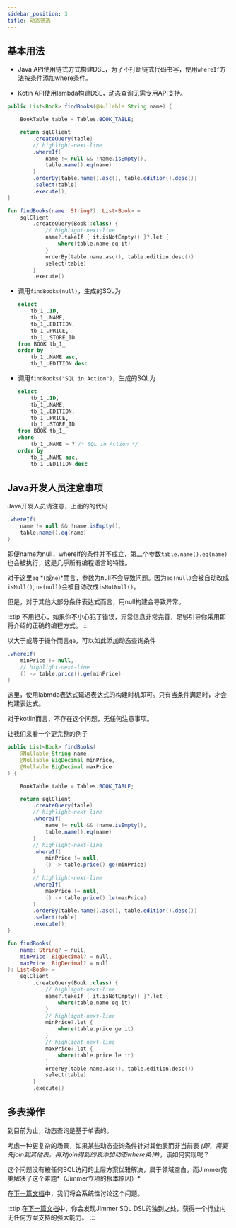 ```yaml
---
sidebar_position: 3
title: 动态筛选
---
```



## 基本用法

-   Java API使用链式方式构建DSL，为了不打断链式代码书写，使用`whereIf`方法按条件添加where条件。

-   Kotin API使用lambda构建DSL，动态查询无需专用API支持。

<Tabs groupId="language">
<TabItem value="java" label="Java">

```java
public List<Book> findBooks(@Nullable String name) {

    BookTable table = Tables.BOOK_TABLE;

    return sqlClient
        .createQuery(table)
        // highlight-next-line
        .whereIf(
            name != null && !name.isEmpty(),
            table.name().eq(name)
        )
        .orderBy(table.name().asc(), table.edition().desc())
        .select(table)
        .execute();
}
```

</TabItem>
<TabItem value="kotlin" label="Kotlin">

```kotlin
fun findBooks(name: String?): List<Book> =
    sqlClient
        .createQuery(Book::class) {
            // highlight-next-line
            name?.takeIf { it.isNotEmpty() }?.let {
                where(table.name eq it)
            }
            orderBy(table.name.asc(), table.edition.desc())
            select(table)
        }
        .execute()
```

</TabItem>
</Tabs>

-   调用`findBooks(null)`，生成的SQL为

    ```sql
    select
        tb_1_.ID,
        tb_1_.NAME,
        tb_1_.EDITION,
        tb_1_.PRICE,
        tb_1_.STORE_ID
    from BOOK tb_1_
    order by
        tb_1_.NAME asc,
        tb_1_.EDITION desc
    ```

-   调用`findBooks("SQL in Action")`，生成的SQL为

    ```sql
    select
        tb_1_.ID,
        tb_1_.NAME,
        tb_1_.EDITION,
        tb_1_.PRICE,
        tb_1_.STORE_ID
    from BOOK tb_1_
    where
        tb_1_.NAME = ? /* SQL in Action */
    order by
        tb_1_.NAME asc,
        tb_1_.EDITION desc
    ```

## Java开发人员注意事项

Java开发人员请注意，上面的的代码

```java
.whereIf(
    name != null && !name.isEmpty(),
    table.name().eq(name)
)
```

即便name为null，whereIf的条件并不成立，第二个参数`table.name().eq(name)`也会被执行，这是几乎所有编程语言的特性。

对于这里`eq` *(或`ne`)*而言，参数为null不会导致问题。因为`eq(null)`会被自动改成`isNull()`, `ne(null)`会被自动改成`isNotNull()`。

但是，对于其他大部分条件表达式而言，用null构建会导致异常。

:::tip
不用担心，如果你不小心犯了错误，异常信息非常完善，足够引导你采用即将介绍的正确的编程方式。
:::

以大于或等于操作而言`ge`，可以如此添加动态查询条件

```java
.whereIf(
    minPrice != null,
    // highlight-next-line
    () -> table.price().ge(minPrice)
)
```

这里，使用labmda表达式延迟表达式的构建时机即可。只有当条件满足时，才会构建表达式。

对于kotlin而言，不存在这个问题，无任何注意事项。

让我们来看一个更完整的例子

<Tabs groupId="language">
<TabItem value="java" label="Java">

```java
public List<Book> findBooks(
    @Nullable String name,
    @Nullable BigDecimal minPrice,
    @Nullable BigDecimal maxPrice
) {

    BookTable table = Tables.BOOK_TABLE;

    return sqlClient
        .createQuery(table)
        // highlight-next-line
        .whereIf(
            name != null && !name.isEmpty(),
            table.name().eq(name)
        )
        // highlight-next-line
        .whereIf(
            minPrice != null,
            () -> table.price().ge(minPrice)
        )
        // highlight-next-line
        .whereIf(
            maxPrice != null,
            () -> table.price().le(maxPrice)
        )
        .orderBy(table.name().asc(), table.edition().desc())
        .select(table)
        .execute();
}
```

</TabItem>
<TabItem value="kotlin" label="Kotlin">

```kotlin
fun findBooks(
    name: String? = null,
    minPrice: BigDecimal? = null,
    maxPrice: BigDecimal? = null
): List<Book> =
    sqlClient
        .createQuery(Book::class) {
            // highlight-next-line
            name?.takeIf { it.isNotEmpty() }?.let {
                where(table.name eq it)
            }
            // highlight-next-line
            minPrice?.let {
                where(table.price ge it)
            }
            // highlight-next-line
            maxPrice?.let {
                where(table.price le it)
            }
            orderBy(table.name.asc(), table.edition.desc())
            select(table)
        }
        .execute()
```

</TabItem>
</Tabs>

## 多表操作

到目前为止，动态查询是基于单表的。

考虑一种更复杂的场景，如果某些动态查询条件针对其他表而非当前表 *(即，需要先join到其他表，再对join得到的表添加动态where条件)*，该如何实现呢？

这个问题没有被任何SQL访问的上层方案优雅解决，属于领域空白，而Jimmer完美解决了这个难题*（Jimmer立项的根本原因）*

在[下一篇文档](./dynamic-join/)中，我们将会系统性讨论这个问题。

:::tip
在[下一篇文档](./dynamic-join/)中，你会发现Jimmer SQL DSL的独到之处，获得一个行业内无任何方案支持的强大能力。
:::
